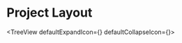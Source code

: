 
# Project Layout

<TreeView defaultExpandIcon={<ExpandIcon />} defaultCollapseIcon={<CollapseIcon />}>
  <TreeItem nodeId='/' label='/'>
    <TreeItem
      nodeId='/description'
      label='The root of the project is used to store configuration files for various tools/dependencies.'
    />
    <TreeItem nodeId='/certs' label='certs'>
      <TreeItem
        nodeId='/certs/description'
        label='Certificates required for Docker registry. Used to generate registry access tokens.'
      />
    </TreeItem>
    <TreeItem nodeId='/config' label='config'>
      <TreeItem nodeId='/config/description' label='Project configuration for various environments/tools.' />
    </TreeItem>
    <TreeItem nodeId='/cypress' label='cypress'>
      <TreeItem nodeId='/cypress/description' label='Cypress testing suite.' />
    </TreeItem>
    <TreeItem nodeId='/data' label='data'>
      <TreeItem
        nodeId='/data/description'
        label='SWR hooks used to provide the UI with quick and easy access to server side data.'
      />
    </TreeItem>
    <TreeItem nodeId='/examples' label='examples'>
      <TreeItem nodeId='/examples/description' label='Example model code.' />
    </TreeItem>
    <TreeItem nodeId='/helm' label='helm'>
      <TreeItem nodeId='/helm/description' label="Deployment templates for Bailo's entire infrastructure." />
    </TreeItem>
    <TreeItem nodeId='/lib' label='lib'>
      <TreeItem nodeId='/lib/description' label='Python client code and dependencies.' />
    </TreeItem>
    <TreeItem nodeId='/pages' label='pages'>
      <TreeItem nodeId='/pages/description' label='Used by NextJS to define UI routing its related components.' />
    </TreeItem>
    <TreeItem nodeId='/public' label='public'>
      <TreeItem nodeId='/public/description' label='Static file serving and license.' />
    </TreeItem>
    <TreeItem nodeId='/scripts' label='scripts'>
      <TreeItem nodeId='/scripts/description' label='Various Bash scripts.' />
    </TreeItem>
    <TreeItem nodeId='/backend' label='backend'>
      <TreeItem nodeId='/backend/src/models' label='models'>
        <TreeItem
          nodeId='/backend/src/models/description'
          label='Responsible for directly interacting with the database.'
        />
      </TreeItem>
      <TreeItem nodeId='/backend/src/routes' label='routes'>
        <TreeItem
          nodeId='/backend/src/routes/description'
          label='Defines the HTTP API and handles initial request validation.'
        />
      </TreeItem>
      <TreeItem nodeId='/backend/src/services' label='services'>
        <TreeItem
          nodeId='/backend/src/services/description'
          label='Single, defined tasks and business logic that sits between routes and models.'
        />
      </TreeItem>
      <TreeItem nodeId='/backend/src/utils' label='utils'>
        <TreeItem nodeId='/backend/src/utils/description' label='Server specific reusable utilities.' />
      </TreeItem>
    </TreeItem>
    <TreeItem nodeId='/src' label='src'>
      <TreeItem nodeId='/src/description' label='UI components and related files.' />
    </TreeItem>
    <TreeItem nodeId='/types' label='types'>
      <TreeItem nodeId='/types/description' label='Project-wide typescript interfaces.' />
    </TreeItem>
    <TreeItem nodeId='/utils' label='utils'>
      <TreeItem nodeId='/utils/description' label='Project-wide reusable utilities.' />
    </TreeItem>
  </TreeItem>
</TreeView>

